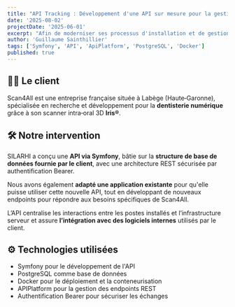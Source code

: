 ```yaml
---
title: "API Tracking : Développement d'une API sur mesure pour la gestion de code d'installation logiciels"
date: '2025-08-02'
projectDate: '2025-06-01'
excerpt: "Afin de moderniser ses processus d'installation et de gestion de licences, Scan4All a sollicité SILARHI pour développer une API REST sécurisée."
author: 'Guillaume Sainthillier'
tags: ['Symfony', 'API', 'ApiPlatform', 'PostgreSQL', 'Docker']
published: true
---
```


## 👨‍⚕️ Le client

Scan4All est une entreprise française située à Labège (Haute‑Garonne), spécialisée en recherche et développement pour la **dentisterie numérique** grâce à son scanner intra‑oral 3D **Iris®**.

## 🛠️ Notre intervention

SILARHI a conçu une **API via Symfony**, bâtie sur la **structure de base de données fournie par le client**, avec une architecture REST sécurisée par authentification Bearer.

Nous avons également **adapté une application existante** pour qu'elle puisse utiliser cette nouvelle API, tout en développant de nouveaux endpoints pour répondre aux besoins spécifiques de Scan4All.

L’API centralise les interactions entre les postes installés et l’infrastructure serveur et assure **l’intégration avec des logiciels internes** utilisés par le client.

## ⚙️ Technologies utilisées

- Symfony pour le développement de l'API
- PostgreSQL comme base de données
- Docker pour le déploiement et la conteneurisation
- APIPlatform pour la gestion des endpoints REST
- Authentification Bearer pour sécuriser les échanges
